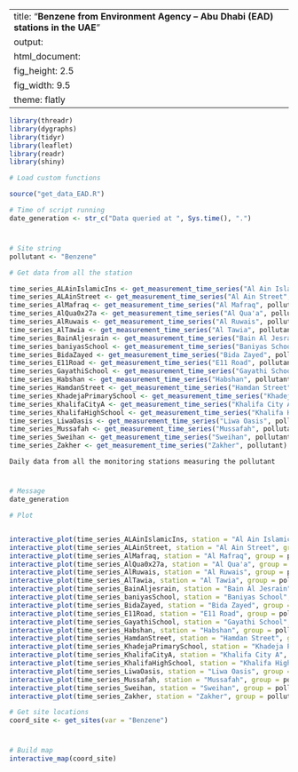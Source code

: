 
---
title: "**Benzene from Environment Agency – Abu Dhabi (EAD) stations in the UAE**"
output:
  html_document:
    fig_height: 2.5
    fig_width: 9.5
    theme: flatly
---

```{r set_up, message = FALSE, echo = FALSE, warning = FALSE}
library(threadr)
library(dygraphs)
library(tidyr)
library(leaflet)
library(readr)
library(shiny)

# Load custom functions

source("get_data_EAD.R")

# Time of script running
date_generation <- str_c("Data queried at ", Sys.time(), ".")
```
# 

## 
```{r import_data, message = FALSE, echo = FALSE, results = "hide", cache = TRUE, warning = FALSE}

# Site string
pollutant <- "Benzene"

# Get data from all the station

time_series_ALAinIslamicIns <- get_measurement_time_series("Al Ain Islamic Ins", pollutant)
time_series_ALAinStreet <- get_measurement_time_series("Al Ain Street", pollutant)
time_series_AlMafraq <- get_measurement_time_series("Al Mafraq", pollutant)
time_series_AlQua0x27a <- get_measurement_time_series("Al Qua'a", pollutant)
time_series_AlRuwais <- get_measurement_time_series("Al Ruwais", pollutant)
time_series_AlTawia <- get_measurement_time_series("Al Tawia", pollutant)
time_series_BainAljesrain <- get_measurement_time_series("Bain Al Jesrain", pollutant)
time_series_baniyasSchool <- get_measurement_time_series("Baniyas School", pollutant)
time_series_BidaZayed <- get_measurement_time_series("Bida Zayed", pollutant)
time_series_E11Road <- get_measurement_time_series("E11 Road", pollutant)
time_series_GayathiSchool <- get_measurement_time_series("Gayathi School", pollutant)
time_series_Habshan <- get_measurement_time_series("Habshan", pollutant)
time_series_HamdanStreet <- get_measurement_time_series("Hamdan Street", pollutant)
time_series_KhadejaPrimarySchool <- get_measurement_time_series("Khadeja Primary School", pollutant)
time_series_KhalifaCityA <- get_measurement_time_series("Khalifa City A", pollutant)
time_series_KhalifaHighSchool <- get_measurement_time_series("Khalifa High School", pollutant)
time_series_LiwaOasis <- get_measurement_time_series("Liwa Oasis", pollutant)
time_series_Mussafah <- get_measurement_time_series("Mussafah", pollutant)
time_series_Sweihan <- get_measurement_time_series("Sweihan", pollutant)
time_series_Zakher <- get_measurement_time_series("Zakher", pollutant)
```

 `Daily data from all the monitoring stations measuring the pollutant`
 
# 

## 

```{r plot_EAD_LAT, echo = FALSE, cache = TRUE}
# Message
date_generation

# Plot


interactive_plot(time_series_ALAinIslamicIns, station = "Al Ain Islamic Ins", group =   pollutant, pollu="Benzene")
interactive_plot(time_series_ALAinStreet, station = "Al Ain Street", group = pollutant, pollu="Benzene")
interactive_plot(time_series_AlMafraq, station = "Al Mafraq", group = pollutant, pollu="Benzene")
interactive_plot(time_series_AlQua0x27a, station = "Al Qua'a", group = pollutant, pollu="Benzene")
interactive_plot(time_series_AlRuwais, station = "Al Ruwais", group = pollutant, pollu="Benzene")
interactive_plot(time_series_AlTawia, station = "Al Tawia", group = pollutant, pollu="Benzene")
interactive_plot(time_series_BainAljesrain, station = "Bain Al Jesrain", group = pollutant, pollu="Benzene")
interactive_plot(time_series_baniyasSchool, station = "Baniyas School", group = pollutant, pollu="Benzene")
interactive_plot(time_series_BidaZayed, station = "Bida Zayed", group = pollutant, pollu="Benzene")
interactive_plot(time_series_E11Road, station = "E11 Road", group = pollutant, pollu="Benzene")
interactive_plot(time_series_GayathiSchool, station = "Gayathi School", group = pollutant, pollu="Benzene")
interactive_plot(time_series_Habshan, station = "Habshan", group = pollutant, pollu="Benzene")
interactive_plot(time_series_HamdanStreet, station = "Hamdan Street", group = pollutant, pollu="Benzene")
interactive_plot(time_series_KhadejaPrimarySchool, station = "Khadeja Primary School", group = pollutant, pollu="Benzene")
interactive_plot(time_series_KhalifaCityA, station = "Khalifa City A", group = pollutant, pollu="Benzene")
interactive_plot(time_series_KhalifaHighSchool, station = "Khalifa High School", group =pollutant, pollu="Benzene")
interactive_plot(time_series_LiwaOasis, station = "Liwa Oasis", group = pollutant, pollu="Benzene")
interactive_plot(time_series_Mussafah, station = "Mussafah", group = pollutant, pollu="Benzene")
interactive_plot(time_series_Sweihan, station = "Sweihan", group = pollutant, pollu="Benzene")
interactive_plot(time_series_Zakher, station = "Zakher", group = pollutant, pollu="Benzene")

```


```{r import_data_for_map, message = FALSE, echo = FALSE, results = "hide", cache = TRUE}
# Get site locations
coord_site <- get_sites(var = "Benzene")

```
#
 
##

```{r map, fig.height = 8, echo = FALSE, message = FALSE, cache = TRUE}
# Build map
interactive_map(coord_site)
```

 
 